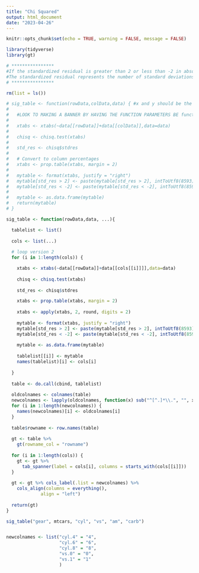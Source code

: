 ---
title: "Chi Squared"
output: html_document
date: "2023-04-26"
---

```{r setup, include=FALSE}
knitr::opts_chunk$set(echo = TRUE, warning = FALSE, message = FALSE)

library(tidyverse)
library(gt)

# ****************
#If the standardized residual is greater than 2 or less than -2 in absolute value, then the cell is considered to be significantly contributing to the chi-squared statistic at a 5% level of significance.
#The standardized residual represents the number of standard deviations that the observed frequency deviates from the expected frequency
# ****************

rm(list = ls())

# sig_table <- function(rowData,colData,data) { #x and y should be the string names of the variables
#   
#   #LOOK TO MAKING A BANNER BY HAVING THE FUNCTION PARAMETERS BE function(rowData, data, ...) then using x <- list(...)
#   
#   xtabs <- xtabs(~data[[rowData]]+data[[colData]],data=data)
#   
#   chisq <- chisq.test(xtabs)
#   
#   std_res <- chisq$stdres
# 
#   # Convert to column percentages
#   xtabs <- prop.table(xtabs, margin = 2)
#   
#   mytable <- format(xtabs, justify = "right")
#   mytable[std_res > 2] <- paste(mytable[std_res > 2], intToUtf8(8593))
#   mytable[std_res < -2] <- paste(mytable[std_res < -2], intToUtf8(8595))
#   
#   mytable <- as.data.frame(mytable)
#   return(mytable)
# }

sig_table <- function(rowData,data, ...){

  tablelist <- list()
  
  cols <- list(...)
  
  # loop version 2
  for (i in 1:length(cols)) {

    xtabs <- xtabs(~data[[rowData]]+data[[cols[[i]]]],data=data)
    
    chisq <- chisq.test(xtabs)
  
    std_res <- chisq$stdres

    xtabs <- prop.table(xtabs, margin = 2)
    
    xtabs <- apply(xtabs, 2, round, digits = 2)
  
    mytable <- format(xtabs, justify = "right")
    mytable[std_res > 2] <- paste(mytable[std_res > 2], intToUtf8(8593))
    mytable[std_res < -2] <- paste(mytable[std_res < -2], intToUtf8(8595))
  
    mytable <- as.data.frame(mytable)
    
    tablelist[[i]] <- mytable
    names(tablelist)[i] <- cols[i]
    
  }
  
  table <- do.call(cbind, tablelist)
  
  oldcolnames <- colnames(table)
  newcolnames <- lapply(oldcolnames, function(x) sub("^[^.]*\\.", "", x))
  for (i in 1:length(newcolnames)) {
    names(newcolnames)[i] <- oldcolnames[i]
  }
  
  table$rowname <- row.names(table) 
  
  gt <- table %>%
    gt(rowname_col = "rowname")
  
  for (i in 1:length(cols)) {
    gt <- gt %>%
      tab_spanner(label = cols[i], columns = starts_with(cols[[i]]))
  }
  
  gt <- gt %>% cols_label(.list = newcolnames) %>% 
    cols_align(columns = everything(),
             align = "left")
  
  return(gt)
}  

```


```{r echo=TRUE}

sig_table("gear", mtcars, "cyl", "vs", "am", "carb")


newcolnames <- list("cyl.4" = "4",
                    "cyl.6" = "6",
                    "cyl.8" = "8",
                    "vs.0" = "0",
                    "vs.1" = "1"
                    )

```